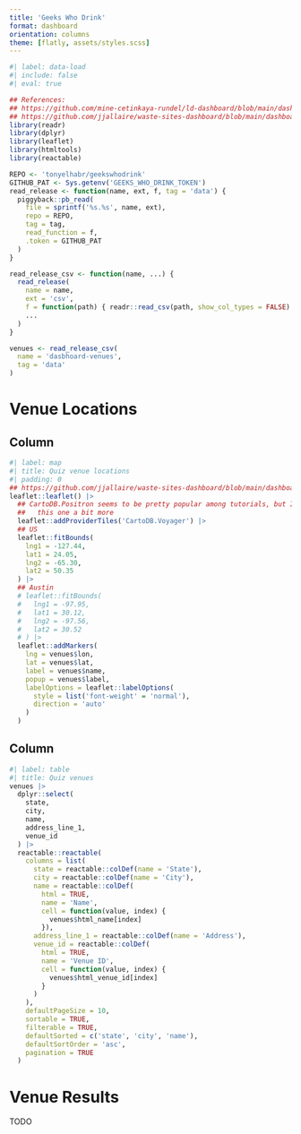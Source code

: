 ```yaml
---
title: 'Geeks Who Drink'
format: dashboard
orientation: columns
theme: [flatly, assets/styles.scss]
---
```


```r
#| label: data-load
#| include: false
#| eval: true

## References:
## https://github.com/mine-cetinkaya-rundel/ld-dashboard/blob/main/dashboard.qmd
## https://github.com/jjallaire/waste-sites-dashboard/blob/main/dashboard.qmd
library(readr)
library(dplyr)
library(leaflet)
library(htmltools)
library(reactable)

REPO <- 'tonyelhabr/geekswhodrink'
GITHUB_PAT <- Sys.getenv('GEEKS_WHO_DRINK_TOKEN')
read_release <- function(name, ext, f, tag = 'data') {
  piggyback::pb_read(
    file = sprintf('%s.%s', name, ext),
    repo = REPO,
    tag = tag,
    read_function = f,
    .token = GITHUB_PAT
  )
}

read_release_csv <- function(name, ...) {
  read_release(
    name = name,
    ext = 'csv',
    f = function(path) { readr::read_csv(path, show_col_types = FALSE) },
    ...
  )
}

venues <- read_release_csv(
  name = 'dasbhoard-venues',
  tag = 'data'
)
```

# Venue Locations

## Column {width="60%"}

```r
#| label: map
#| title: Quiz venue locations
#| padding: 0
## https://github.com/jjallaire/waste-sites-dashboard/blob/main/dashboard.qmd
leaflet::leaflet() |> 
  ## CartoDB.Positron seems to be pretty popular among tutorials, but I personally like
  ##   this one a bit more
  leaflet::addProviderTiles('CartoDB.Voyager') |> 
  ## US
  leaflet::fitBounds(
    lng1 = -127.44,
    lat1 = 24.05,
    lng2 = -65.30,
    lat2 = 50.35
  ) |>
  ## Austin
  # leaflet::fitBounds(
  #   lng1 = -97.95,
  #   lat1 = 30.12, 
  #   lng2 = -97.56, 
  #   lat2 = 30.52
  # ) |> 
  leaflet::addMarkers(
    lng = venues$lon,
    lat = venues$lat,
    label = venues$name,
    popup = venues$label,
    labelOptions = leaflet::labelOptions(
      style = list('font-weight' = 'normal'),
      direction = 'auto'
    )
  )
```

## Column {width="40%"}

```r
#| label: table
#| title: Quiz venues
venues |> 
  dplyr::select(
    state,
    city,
    name,
    address_line_1,
    venue_id
  ) |> 
  reactable::reactable(
    columns = list(
      state = reactable::colDef(name = 'State'),
      city = reactable::colDef(name = 'City'),
      name = reactable::colDef(
        html = TRUE,
        name = 'Name',
        cell = function(value, index) {
          venues$html_name[index]
        }),
      address_line_1 = reactable::colDef(name = 'Address'),
      venue_id = reactable::colDef(
        html = TRUE,
        name = 'Venue ID',
        cell = function(value, index) {
          venues$html_venue_id[index]
        }
      )
    ),
    defaultPageSize = 10,
    sortable = TRUE,
    filterable = TRUE,
    defaultSorted = c('state', 'city', 'name'),
    defaultSortOrder = 'asc',
    pagination = TRUE
  )
```

# Venue Results

::: callout-caution
TODO
:::
